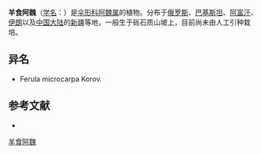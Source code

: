 {{NoteTA|G1=LS}}
{{Speciesbox
| name = 羊食阿魏
| status = 
| status_system = 
| image = 
| genus = Ferula
| species = ovina
| authority = (Boiss.) Boiss.
}}

'''羊食阿魏'''（[[学名|学名]]：{{lang|la|''Ferula ovina''}}）是[[伞形科|伞形科]][[阿魏属|阿魏属]]的植物。分布于[[俄罗斯|俄罗斯]]、[[巴基斯坦|巴基斯坦]]、[[阿富汗|阿富汗]]、[[伊朗|伊朗]]以及[[中国大陆|中国大陆]]的[[新疆|新疆]]等地，一般生于砾石质山坡上，目前尚未由人工引种栽培。

== 异名 ==
* Ferula microcarpa Korov.

== 参考文献 ==
<div class="references-small">
* {{cite web| url =http://www.bioinfo.cn/db05/KmzwSpecies.php?action=view&id=22753| title =羊食阿魏| work =《中国高等植物数据库全库》| publisher =中国科学院微生物研究所| author =昆明植物研究所| accessdate =2009-02-25| archive-date =2016-03-05| archive-url =https://web.archive.org/web/20160305053233/http://www.bioinfo.cn/db05/KmzwSpecies.php?action=view&id=22753| dead-url =yes}}
</div>
{{Taxonbar|from=Q15231690}}

[[Category:阿魏属|羊食阿魏]]


{{Apiales-stub}}